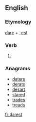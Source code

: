 ==English==

===Etymology===
[[dare]] + [[-est]]

===Verb===
{{en-verb form}}

# {{context|archaic|lang=en}} {{second-person singular of|shall}}

===Anagrams===
* [[daters#English|daters]]
* [[derats#English|derats]]
* [[desart#English|desart]]
* [[stared#English|stared]]
* [[trades#English|trades]]
* [[treads#English|treads]]

[[fr:darest]]